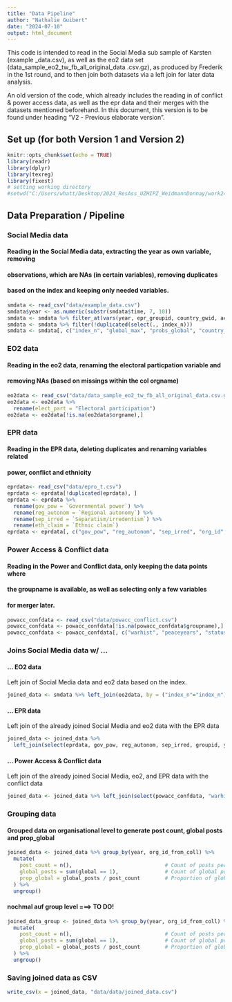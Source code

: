 ```yaml
---
title: "Data Pipeline"
author: "Nathalie Guibert"
date: "2024-07-10"
output: html_document
---
```


This code is intended to read in the Social Media sub sample of Karsten (example
_data.csv), as well as the eo2 data set (data_sample_eo2_tw_fb_all_original_data
.csv.gz), as produced by Frederik in the 1st round, and to then join both datasets
via a left join for later data analysis. 

An old version of the code, which already includes the reading in of conflict &
power access data, as well as the epr data and their merges with the datasets 
mentioned beforehand. In this document, this version is to be found under heading
"V2 - Previous elaborate version".


## Set up (for both Version 1 and Version 2)
```r
knitr::opts_chunk$set(echo = TRUE)
library(readr)
library(dplyr)
library(texreg)
library(fixest)
# setting working directory
#setwd("C:/Users/whatt/Desktop/2024_ResAss_UZHIPZ_WeidmannDonnay/work24DonnayWeidmann")
```

## Data Preparation / Pipeline

### Social Media data

#### Reading in the Social Media data, extracting the year as own variable, removing
#### observations, which are NAs (in certain variables), removing duplicates 
#### based on the index and keeping only needed variables.
```r
smdata <- read_csv("data/example_data.csv")
smdata$year <- as.numeric(substr(smdata$time, 7, 10))
smdata <- smdata %>% filter_at(vars(year, epr_groupid, country_gwid, accountname), all_vars(!is.na(.)))
smdata <- smdata %>% filter(!duplicated(select(., index_n)))
smdata <- smdata[, c("index_n", "global_max", "probs_global", "country_max", "probs_country", "global")]
```


### EO2 data

#### Reading in the eo2 data, renaming the electoral particpation variable and 
#### removing NAs (based on missings within the col orgname) 
```r
eo2data <- read_csv("data/data_sample_eo2_tw_fb_all_original_data.csv.gz")
eo2data <- eo2data %>%
  rename(elect_part = "Electoral participation")
eo2data <- eo2data[!is.na(eo2data$orgname),]
```


### EPR data

#### Reading in the EPR data, deleting duplicates and renaming variables related
#### power, conflict and ethnicity
```r
eprdata<- read_csv("data/epro_t.csv")
eprdata <- eprdata[!duplicated(eprdata), ]
eprdata <- eprdata %>%
  rename(gov_pow = `Governmental power`) %>%
  rename(reg_autonom = `Regional autonomy`) %>%
  rename(sep_irred = `Separatism/irredentism`) %>%
  rename(eth_claim = `Ethnic claim`)
eprdata <- eprdata[, c("gov_pow", "reg_autonom", "sep_irred", "org_id", "year", "gwid", "groupid", "eth_claim")]
```


### Power Access & Conflict data

#### Reading in the Power and Conflict data, only keeping the data points where
#### the groupname is available, as well as selecting only a few variables
#### for merger later.
```r
powacc_confdata <- read_csv("data/powacc_conflict.csv")
powacc_confdata <- powacc_confdata[!is.na(powacc_confdata$groupname),]
powacc_confdata <- powacc_confdata[, c("warhist", "peaceyears", "status_excl", "onset_ko_flag", "onset_do_flag", "incidence_flag", "year", "gwgroupid", "groupname")]
```





### Joins Social Media data w/ ...

#### ... EO2 data
Left join of Social Media data and eo2 data based on the index.
```r
joined_data <- smdata %>% left_join(eo2data, by = ("index_n"="index_n"))
```

#### ... EPR data
Left join of the already joined Social Media and eo2 data with the EPR data
```r
joined_data <- joined_data %>%
  left_join(select(eprdata, gov_pow, reg_autonom, sep_irred, groupid, year, gwid, eth_claim, org_id), by = c("year", "gwid.x"="gwid", "groupid", "org_id_from_coll"="org_id"))
```


#### ... Power Access & Conflict data
Left join of the already joined Social Media, eo2, and EPR data with the conflict data
```r
joined_data <- joined_data %>% left_join(select(powacc_confdata, "warhist", "peaceyears", "status_excl", "onset_ko_flag", "onset_do_flag", "incidence_flag", "year", "gwgroupid", "groupname"), by = c("gwgroupid", "year"))
```



### Grouping data

#### Grouped data on organisational level to generate post count, global posts and prop_global 
```r
joined_data <- joined_data %>% group_by(year, org_id_from_coll) %>%
  mutate(
    post_count = n(),                              # Count of posts per organisation
    global_posts = sum(global == 1),               # Count of global posts per organisation
    prop_global = global_posts / post_count        # Proportion of global posts per organisation
  ) %>%
  ungroup()
```

#### nochmal auf group level ===> TO DO!
```r
joined_data_group <- joined_data %>% group_by(year, org_id_from_coll) %>%
  mutate(
    post_count = n(),                              # Count of posts per organisation
    global_posts = sum(global == 1),               # Count of global posts per organisation
    prop_global = global_posts / post_count        # Proportion of global posts per organisation
  ) %>%
  ungroup()
```


### Saving joined data as CSV
```r
write_csv(x = joined_data, "data/data/joined_data.csv")
```


